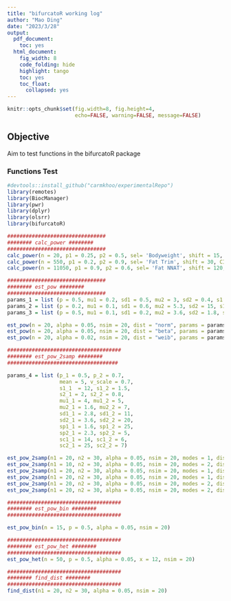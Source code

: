 ```yaml
---
title: "bifurcatoR working log"
author: "Mao Ding"
date: "2023/3/28"
output:
  pdf_document:
    toc: yes
  html_document:
    fig_width: 8
    code_folding: hide
    highlight: tango
    toc: yes
    toc_float:
      collapsed: yes
---
```


```r
knitr::opts_chunk$set(fig.width=8, fig.height=4,
                      echo=FALSE, warning=FALSE, message=FALSE)
```

## Objective
Aim to test functions in the bifurcatoR package

### Functions Test
```r
#devtools::install_github("carmkhoo/experimentalRepo")
library(remotes)
library(BiocManager)
library(pwr)
library(dplyr)
library(olsrr)
library(bifurcatoR)
```

```r
################################
######## calc_power ########
################################
calc_power(n = 20, p1 = 0.25, p2 = 0.5, sel= 'Bodyweight', shift = 15, CI = 0)
calc_power(n = 550, p1 = 0.2, p2 = 0.9, sel= 'Fat Trim', shift = 30, CI = 1)
calc_power(n = 11050, p1 = 0.9, p2 = 0.6, sel= 'Fat NNAT', shift = 120, CI = 1)

```
```r
################################
######## est_pow ########
################################
params_1 = list (p = 0.5, mu1 = 0.2, sd1 = 0.5, mu2 = 3, sd2 = 0.4, s1 = 1.2, s2 = 2.3, sp1 = 1.2, sp2 = 1.7, sc1 = 2, sc2 = 0.5)
params_2 = list (p = 0.2, mu1 = 0.1, sd1 = 0.6, mu2 = 5.3, sd2 = 15, s1 = 0.3, s2 = 6.7, sp1 = 5.1, sp2 = 9, sc1 = 12, sc2 = 3)
params_3 = list (p = 0.5, mu1 = 0.1, sd1 = 0.2, mu2 = 3.6, sd2 = 1.8, s1 = 9.2, s2 = 2.6, sp1 = 2.7, sp2 = 1.5, sc1 = 0.2, sc2 = 0.7)

est_pow(n = 20, alpha = 0.05, nsim = 20, dist = "norm", params = params_1,  tests = "Hartigans' dip test")  # input multiple random parameters, returns NULL
est_pow(n = 20, alpha = 0.05, nsim = 20, dist = "beta", params = params_2,  tests = "mclust") 
est_pow(n = 20, alpha = 0.02, nsim = 20, dist = "weib", params = params_3,  tests = "Mouse Trap") # input multiple random parameters, returns NULL
```
```r
#####################################
######## est_pow_2samp ########
####################################

params_4 = list (p_1 = 0.5, p_2 = 0.7,
                 mean = 5, v_scale = 0.7,
                 s1_1  = 12, s1_2 = 1.5,
                 s2_1 = 2, s2_2 = 0.8,
                 mu1_1 = 4, mu1_2 = 5,
                 mu2_1 = 1.6, mu2_2 = 7,
                 sd1_1 = 2.8, sd1_2 = 11,
                 sd2_1 = 3.6, sd2_2 = 20,
                 sp1_1 = 1.6, sp1_2 = 25,
                 sp2_1 = 2.3, sp2_2 = 5,
                 sc1_1 = 14, sc1_2 = 6,
                 sc2_1 = 25, sc2_2 = 7)

est_pow_2samp(n1 = 20, n2 = 30, alpha = 0.05, nsim = 20, modes = 1, dist = "norm", params = params_4, tests = "Kolmogorov-Smirnov", nperm = 30)   # returns NULL
est_pow_2samp(n1 = 10, n2 = 30, alpha = 0.05, nsim = 20, modes = 2, dist = "beta", params = params_4, tests = "Cramer-von Mises", nperm = 30)     # returns NULL
est_pow_2samp(n1 = 20, n2 = 30, alpha = 0.05, nsim = 20, modes = 1, dist = "weib", params = params_4, tests = "DTS", nperm = 30)                  # returns NULL
est_pow_2samp(n1 = 20, n2 = 30, alpha = 0.05, nsim = 20, modes = 1, dist = "norm", params = params_4, tests = "Anderson-Darling", nperm = 30)     # returns NULL
est_pow_2samp(n1 = 20, n2 = 30, alpha = 0.05, nsim = 20, modes = 2, dist = "beta", params = params_4, tests = "ANOVA", nperm = 30)  
est_pow_2samp(n1 = 20, n2 = 30, alpha = 0.05, nsim = 20, modes = 2, dist = "weib", params = params_4, tests = "Non-Parametric ANOVA", nperm = 30) # returns NULL
```
```r
#####################################
######## est_pow_bin ########
#####################################

est_pow_bin(n = 15, p = 0.5, alpha = 0.05, nsim = 20)
```

```r
#####################################
######## est_pow_het ########
#####################################
est_pow_het(n = 50, p = 0.5, alpha = 0.05, x = 12, nsim = 20)
```

```r
#####################################
######## find_dist ########
#####################################
find_dist(n1 = 20, n2 = 30, alpha = 0.05, nsim = 20)
```
